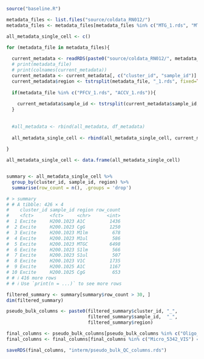 
```{r}

source("baseline.R")

```

```{r}

metadata_files <- list.files("source/coldata_RN012/")
metadata_files <- metadata_files[metadata_files %in% c("MTG_1.rds", "MTGA_1.rds") == FALSE]

all_metadata_single_cell <- c()

for (metadata_file in metadata_files){
  
  current_metadata <- readRDS(paste0("source/coldata_RN012/", metadata_file))
  # print(metadata_file)
  # print(colnames(current_metadata))
  current_metadata <- current_metadata[, c("cluster_id", "sample_id")]
  current_metadata$region <- tstrsplit(metadata_file, "_1.rds", fixed=TRUE)[[1]]
  
  if(metadata_file %in% c("PFCV_1.rds", "ACCV_1.rds")){
    
    current_metadata$sample_id <- tstrsplit(current_metadata$sample_id, "_")[[1]]
  }
  
  
  #all_metadata <- rbind(all_metadata, df_metadata)
  
  all_metadata_single_cell <- rbind(all_metadata_single_cell, current_metadata) 
  
}

all_metadata_single_cell <- data.frame(all_metadata_single_cell)


summary <- all_metadata_single_cell %>%
  group_by(cluster_id, sample_id, region) %>%
  summarise(row_count = n(), .groups = 'drop')

# > summary
# # A tibble: 426 × 4
#    cluster_id sample_id region row_count
#    <fct>      <fct>     <chr>      <int>
#  1 Excite     H200.1023 A1C         1436
#  2 Excite     H200.1023 CgG         1250
#  3 Excite     H200.1023 M1lm         678
#  4 Excite     H200.1023 M1ul         586
#  5 Excite     H200.1023 MTGC        6498
#  6 Excite     H200.1023 S1lm         566
#  7 Excite     H200.1023 S1ul         507
#  8 Excite     H200.1023 V1C         1735
#  9 Excite     H200.1025 A1C         1167
# 10 Excite     H200.1025 CgG          653
# # ℹ 416 more rows
# # ℹ Use `print(n = ...)` to see more rows

filtered_summary <- summary[summary$row_count > 30, ]
dim(filtered_summary)

pseudo_bulk_columns <- paste0(filtered_summary$cluster_id, "_",
                              filtered_summary$sample_id,  "_",
                              filtered_summary$region)

final_columns <- pseudo_bulk_columns[pseudo_bulk_columns %in% c("Oligo_H18.30.001_M1") == FALSE]
final_columns <- final_columns[final_columns %in% c("Micro_5342_VIS") == FALSE]

saveRDS(final_columns, "interm/pseudo_bulk_QC_columns.rds")

```


